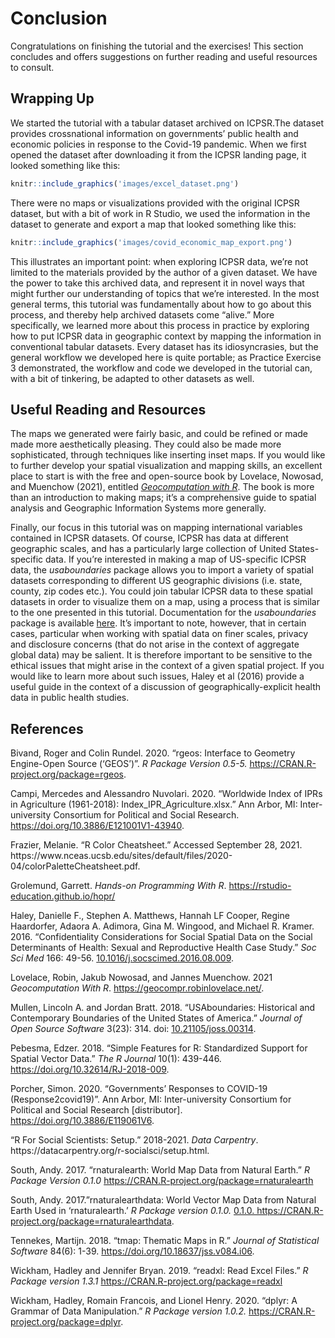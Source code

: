 # Conclusion

Congratulations on finishing the tutorial and the exercises! This section concludes and offers suggestions on further reading and useful resources to consult.

## Wrapping Up

We started the tutorial with a tabular dataset archived on ICPSR.The dataset provides crossnational information on governments' public health and economic policies in response to the Covid-19 pandemic. When we first opened the dataset after downloading it from the ICPSR landing page, it looked something like this:

```r
knitr::include_graphics('images/excel_dataset.png')
```

There were no maps or visualizations provided with the original ICPSR dataset, but with a bit of work in R Studio, we used the information in the dataset to generate and export a map that looked something like this: 

```r
knitr::include_graphics('images/covid_economic_map_export.png')
```

This illustrates an important point: when exploring ICPSR data, we're not limited to the materials provided by the author of a given dataset. We have the power to take this archived data, and represent it in novel ways that might further our understanding of topics that we're interested. In the most general terms, this tutorial was fundamentally about how to go about this process, and thereby help archived datasets come "alive." More specifically, we learned more about this process in practice by exploring how to put ICPSR data in geographic context by mapping the information in conventional tabular datasets. Every dataset has its idiosyncrasies, but the general workflow we developed here is quite portable; as Practice Exercise 3 demonstrated, the workflow and code we developed in the tutorial can, with a bit of tinkering, be adapted to other datasets as well.

## Useful Reading and Resources

The maps we generated were fairly basic, and could be refined or made made more aesthetically pleasing. They could also be made more sophisticated, through techniques like inserting inset maps. If you would like to further develop your spatial visualization and mapping skills, an excellent place to start is with the free and open-source book by Lovelace, Nowosad, and Muenchow (2021), entitled [*Geocomputation with R*](https://geocompr.robinlovelace.net/index.html). The book is more than an introduction to making maps; it's a comprehensive guide to spatial analysis and Geographic Information Systems more generally. 

Finally, our focus in this tutorial was on mapping international variables contained in ICPSR datasets. Of course, ICPSR has data at different geographic scales, and has a particularly large collection of United States-specific data. If you're interested in making a map of US-specific ICPSR data, the *usaboundaries* package allows you to import a variety of spatial datasets corresponding to different US geographic divisions (i.e. state, county, zip codes etc.). You could join tabular ICPSR data to these spatial datasets in order to visualize them on a map, using a process that is similar to the one presented in this tutorial. Documentation for the *usaboundaries* package is available [here](https://cran.r-project.org/web/packages/USAboundaries/USAboundaries.pdf). It's important to note, however, that in certain cases, particular when working with spatial data on finer scales, privacy and disclosure concerns (that do not arise in the context of aggregate global data) may be salient. It is therefore important to be sensitive to the ethical issues that might arise in the context of a given spatial project. If you would like to learn more about such issues, Haley et al (2016) provide a useful guide in the context of a discussion of geographically-explicit health data in public health studies. 

## References

Bivand, Roger and Colin Rundel. 2020. "rgeos: Interface to Geometry Engine-Open Source ('GEOS')". *R Package Version 0.5-5.* [https://CRAN.R-project.org/package=rgeos](https://CRAN.R-project.org/package=rgeos). 

Campi, Mercedes and Alessandro Nuvolari. 2020. "Worldwide Index of IPRs in Agriculture (1961-2018): Index_IPR_Agriculture.xlsx." Ann Arbor, MI: Inter-university Consortium for Political and Social Research. [https://doi.org/10.3886/E121001V1-43940](https://doi.org/10.3886/E121001V1-43940). 

Frazier, Melanie. “R Color Cheatsheet.” Accessed September 28, 2021. https://www.nceas.ucsb.edu/sites/default/files/2020-04/colorPaletteCheatsheet.pdf.

Grolemund, Garrett. *Hands-on Programming With R*. [https://rstudio-education.github.io/hopr/](https://rstudio-education.github.io/hopr/. )

Haley, Danielle F., Stephen A. Matthews, Hannah LF Cooper, Regine Haardorfer, Adaora A. Adimora, Gina M. Wingood, and Michael R. Kramer. 2016. "Confidentiality Considerations for Social Spatial Data on the Social Determinants of Health: Sexual and Reproductive Health Case Study." *Soc Sci Med* 166: 49-56. [10.1016/j.socscimed.2016.08.009](10.1016/j.socscimed.2016.08.009). 

Lovelace, Robin, Jakub Nowosad, and Jannes Muenchow. 2021 *Geocomputation With R*. [https://geocompr.robinlovelace.net/](https://geocompr.robinlovelace.net/). 

Mullen, Lincoln A. and Jordan Bratt. 2018. "USAboundaries: Historical and Contemporary Boundaries of the United States of America." *Journal of Open Source Software* 3(23): 314. doi: [10.21105/joss.00314](10.21105/joss.00314). 

Pebesma, Edzer. 2018. "Simple Features for R: Standardized Support for Spatial Vector Data." *The R Journal* 10(1): 439-446. [https://doi.org/10.32614/RJ-2018-009](https://doi.org/10.32614/RJ-2018-009).  

Porcher, Simon. 2020. "Governments’ Responses to COVID-19 (Response2covid19)". Ann Arbor, MI: Inter-university Consortium for Political and Social Research [distributor]. [https://doi.org/10.3886/E119061V6](https://doi.org/10.3886/E119061V6). 

"R For Social Scientists: Setup." 2018-2021. *Data Carpentry*. https://datacarpentry.org/r-socialsci/setup.html. 

South, Andy. 2017. "rnaturalearth: World Map Data from Natural Earth." *R Package Version 0.1.0*   [https://CRAN.R-project.org/package=rnaturalearth](  https://CRAN.R-project.org/package=rnaturalearth)

South, Andy. 2017."rnaturalearthdata: World Vector Map Data from Natural Earth Used in 'rnaturalearth.' *R Package version 0.1.0.* [0.1.0. https://CRAN.R-project.org/package=rnaturalearthdata](0.1.0. https://CRAN.R-project.org/package=rnaturalearthdata). 

Tennekes, Martijn. 2018. "tmap: Thematic Maps in R." *Journal of Statistical Software* 84(6): 1-39. [https://doi.org/10.18637/jss.v084.i06](https://doi.org/10.18637/jss.v084.i06). 

Wickham, Hadley and Jennifer Bryan. 2019. "readxl: Read Excel Files." *R Package version 1.3.1* [  https://CRAN.R-project.org/package=readxl](https://CRAN.R-project.org/package=readxl) 

Wickham, Hadley, Romain Francois, and Lionel Henry. 2020. "dplyr: A Grammar of Data Manipulation." *R Package version 1.0.2.* [https://CRAN.R-project.org/package=dplyr](https://CRAN.R-project.org/package=dplyr). 











